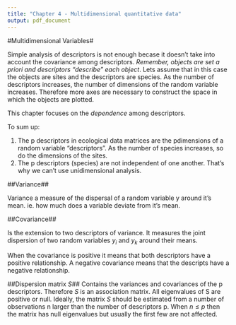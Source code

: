 ```yaml
---
title: "Chapter 4 - Multidimensional quantitative data"
output: pdf_document
---
```


#Multidimensional Variables#

Simple analysis of descriptors is not enough becase it doesn't take into account the covariance among descriptors. *Remember, objects are set a priori and descriptors "describe" each object*. Lets assume that in this case the objects are sites and the descriptors are species. 
As the number of descriptors increases, the number of dimensions of the random variable increases. Therefore more axes are necessary to construct the space in which the objects are plotted. 

This chapter focuses on the *dependence* among descriptors. 

To sum up:

1. The p descriptors in ecological data matrices are the pdimensions of a random variable "descriptors". As the number of species increases, so do the dimensions of the sites.
2. The p descriptors (species) are not independent of one another. That's why we can't use unidimensional analysis.

##Variance##

Variance a measure of the dispersal of a random variable y around it's mean. ie. how much does a variable deviate from it's mean. 

\begin{equation}
s_{j}^2 = \frac{1}{n-1}\displaystyle\sum_{i = 1}^{n} (y_{ij} - \overline{y_{j}})^2
\end{equation}

##Covariance##

Is the extension to two descriptors of variance. It measures the joint dispersion of two random variables $y_i$ and $y_k$ around their means. 

\begin{equation}
s_{jk} = \frac{1}{n-1}\displaystyle\sum_{i = 1}^{n} (y_{ij} - \overline{y_{j}})^2 (y_{ik} - \overline{y_{k}})^2
\end{equation}

When the covariance is positive it means that both descriptors have a positive relationship. A negative covariance means that the descripts have a negative relationship. 

##Dispersion matrix $S$## 
Contains the variances and covariances of the p descriptors. Therefore $S$ is an association matrix. All eigenvalues of S are positive or null. 
Ideally, the matrix $S$ should be estimated from a number of observations n larger than the number of descriptors p. When $n \leq p$ then the matrix has null eigenvalues but usually the first few are not affected. 

